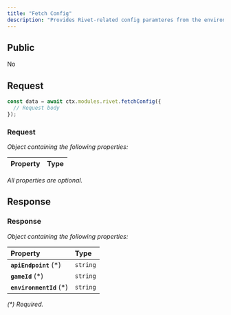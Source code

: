 ```yaml
---
title: "Fetch Config"
description: "Provides Rivet-related config paramteres from the environment."
---
```


## Public

No

## Request


<RequestExample>

```typescript OpenGB Script
const data = await ctx.modules.rivet.fetchConfig({
  // Request body
});
```


</RequestExample>




### Request

_Object containing the following properties:_

| Property | Type |
| :------- | :--- |

_All properties are optional._


## Response



### Response

_Object containing the following properties:_

| Property                 | Type     |
| :----------------------- | :------- |
| **`apiEndpoint`** (\*)   | `string` |
| **`gameId`** (\*)        | `string` |
| **`environmentId`** (\*) | `string` |

_(\*) Required._

